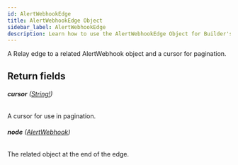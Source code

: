 ```yaml
---
id: AlertWebhookEdge
title: AlertWebhookEdge Object
sidebar_label: AlertWebhookEdge
description: Learn how to use the AlertWebhookEdge Object for Builder's API.
---
```


A Relay edge to a related AlertWebhook object and a cursor for pagination.

## Return fields

###### <b>cursor</b> ([String!](/self-managed/composer/builder/api/schema/scalar/String.mdx))

A cursor for use in pagination.

###### <b>node</b> ([AlertWebhook](/self-managed/composer/builder/api/schema/object/AlertWebhook.mdx))

The related object at the end of the edge.
